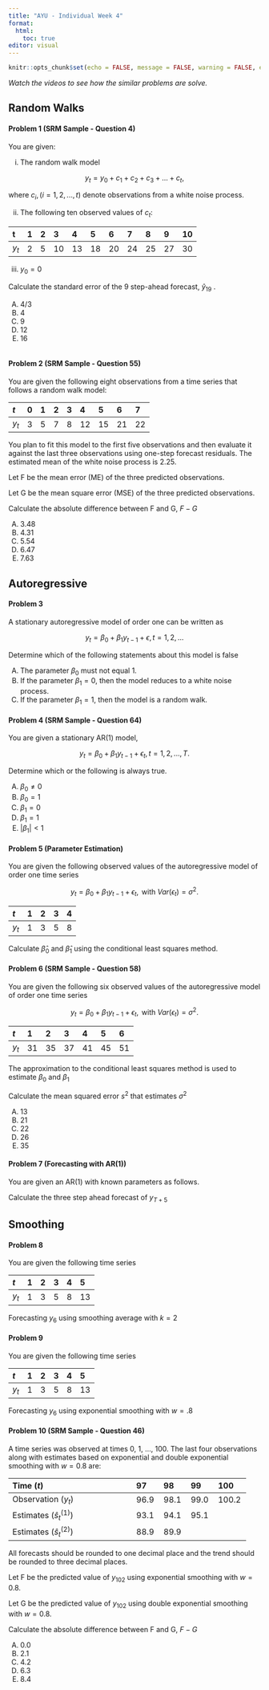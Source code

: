 ```yaml
---
title: "AYU - Individual Week 4"
format: 
  html:
    toc: true
editor: visual
---
```


```r
knitr::opts_chunk$set(echo = FALSE, message = FALSE, warning = FALSE, eval = FALSE)
```

*Watch the videos to see how the similar problems are solve.*

## Random Walks

#### Problem 1 (SRM Sample - Question 4)

You are given:

i) The random walk model 

$$
y_t =  y_0 + c_1 + c_2 + c_3 +...+c_t,
$$

where $c_i, (i = 1, 2,..., t)$ denote observations from a white noise process. 

ii) The following ten observed values of $c_t$: 

| t     | 1 | 2 | 3 | 4 | 5 | 6 | 7 | 8 | 9 |10|
|:-------|:----|:----|:----|:----|:----|:----|:----|:----|:----|:----|
| $y_t$ | 2  | 5  | 10  | 13  | 18  | 20  | 24  |25| 27  | 30  |


iii) $y_0 = 0$

Calculate the standard error of the 9 step-ahead forecast, $\hat{y}_{19}$ .

(A) 4/3
(B) 4
(C) 9
(D) 12
(E) 16 

```r

```


#### Problem 2 (SRM Sample - Question 55)

You are given the following eight observations from a time series that follows a
random walk model: 

| $t$     | 0  | 1  | 2  | 3  | 4   | 5   | 6   | 7   |
|:--------|:---|:---|:---|:---|:----|:----|:----|:----|
| $y_t$ | 3  | 5  | 7  | 8  | 12  | 15  | 21  | 22  |


You plan to fit this model to the first five observations and then evaluate it against the
last three observations using one-step forecast residuals. The estimated mean of the white
noise process is 2.25.

Let F be the mean error (ME) of the three predicted observations.

Let G be the mean square error (MSE) of the three predicted observations.

Calculate the absolute difference between F and G, $F-G$

(A) 3.48
(B) 4.31
(C) 5.54
(D) 6.47
(E) 7.63 


## Autoregressive

#### Problem 3 

A stationary autoregressive model of order one can be written as

$$y_t = \beta_0 + \beta_1y_{t-1} + \epsilon, t =  1, 2,...$$

Determine which of the following statements about this model is false

(A) The parameter $\beta_0$ must not equal 1.
(B) If the parameter $\beta_1 = 0$, then the model reduces to a white noise process.
(C) If the parameter $\beta_1 = 1$, then the model is a random walk.


#### Problem 4 (SRM Sample - Question 64)

You are given a stationary AR(1) model, 

$$
y_t = \beta_0 + \beta_1 y_{t-1} + \epsilon_t, t = 1, 2,..., T.
$$

Determine which or the following is always true.

(A) $\beta_0 \neq 0$
(B) $\beta_0 = 1$
(C) $\beta_1 = 0$
(D) $\beta_1 = 1$
(E) $|\beta_1| < 1$


#### Problem 5 (Parameter Estimation)

You are given the following observed values of the autoregressive model of order one time series

$$
y_t = \beta_0 + \beta_1 y_{t-1} + \epsilon_t, \text{ with   }  Var(\epsilon_t) = \sigma^2.
$$

| $t$   | 1   | 2   | 3   | 4   | 
|:------|:----|:----|:----|:----|
| $y_t$ | 1   | 3   | 5   | 8   |

Calculate $\hat{\beta}_0$ and $\hat{\beta}_1$ using the conditional least squares method.

#### Problem 6 (SRM Sample - Question 58)

You are given the following six observed values of the autoregressive model of
order one time series 

$$
y_t = \beta_0 + \beta_1 y_{t-1} + \epsilon_t, \text{ with   }  Var(\epsilon_t) = \sigma^2.
$$

| $t$  | 1  | 2  | 3  | 4  | 5   | 6  |
|:-----|:---|:---|:---|:---|:----|:---|
| $y_t$| 31 | 35 | 37 | 41 | 45  | 51 |


The approximation to the conditional least squares method is used to estimate $\beta_0$
and $\beta_1$

Calculate the mean squared error $s^2$ that estimates $\sigma^2$

(A) 13
(B) 21
(C) 22
(D) 26
(E) 35 

#### Problem 7 (Forecasting with AR(1))

You are given an AR(1) with known parameters as follows.

\begin{align*}
y_t &= .6y_{t-1} -5 + \epsilon \\
y_T &= 7
\end{align*}

Calculate the three step ahead forecast of $y_{T+5}$


## Smoothing

#### Problem 8

You are given the following time series

| $t$   | 1   | 2   | 3   | 4   | 5   |
|:------|:----|:----|:----|:----|:----|
| $y_t$ | 1   | 3   | 5   | 8   | 13  |

Forecasting $y_{6}$ using smoothing average with $k=2$


#### Problem 9

You are given the following time series

| $t$   | 1   | 2   | 3   | 4   | 5   |
|:------|:----|:----|:----|:----|:----|
| $y_t$ | 1   | 3   | 5   | 8   | 13  |

Forecasting $y_{6}$ using exponential smoothing with $w = .8$

#### Problem 10 (SRM Sample - Question 46)

A time series was observed at times 0, 1, …, 100. The last four observations along
with estimates based on exponential and double exponential smoothing with $w =0.8$ are:

| Time ($t$)                  | 97   | 98   | 99   | 100   |
|:-----------------------------|:------|:------|:------|:-------|
| Observation ($y_t$)        | 96.9 | 98.1 | 99.0 | 100.2 |
| Estimates ($\hat{s}^(1)_t$) | 93.1 | 94.1 | 95.1 |       |
| Estimates ($\hat{s}^(2)_t$)                  | 88.9 | 89.9 |      |       |

All forecasts should be rounded to one decimal place and the trend should be rounded to
three decimal places.

Let F be the predicted value of $y_{102}$ using exponential smoothing with $w = 0.8$.

Let G be the predicted value of $y_{102}$ using double exponential smoothing with $w = 0.8$.

Calculate the absolute difference between F and G, $F-G$

(A) 0.0
(B) 2.1
(C) 4.2
(D) 6.3
(E) 8.4 
